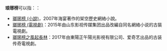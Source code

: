 '''琅琊榜'''可以指：：
*[[瑯琊榜_(小說)|瑯琊榜 (小說)]]，2007年海宴著作的架空歷史網絡小說。
*[[瑯琊榜_(電視劇)|瑯琊榜 (電視劇)]]：2015年由山东影视传媒集团出品改編自同名網絡小说的古裝電視劇。
*[[瑯琊榜之風起長林|瑯琊榜之風起長林]]：2017年由東陽正午陽光影視有限公司、爱奇艺出品的古装传奇電視劇。
{{Disambiguation|N|cat=三字作品消歧义}}